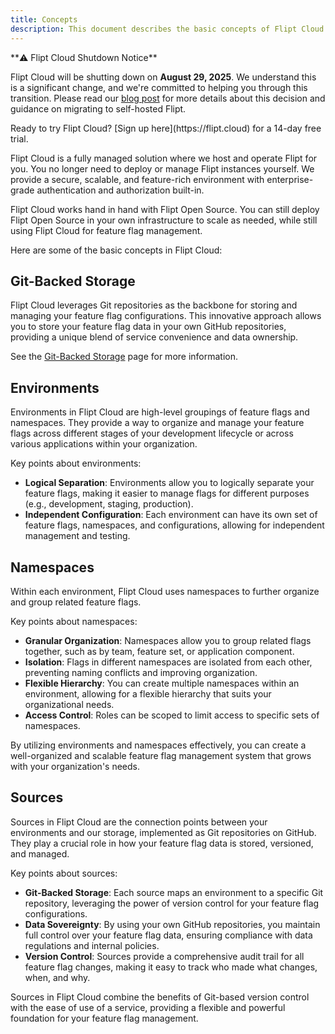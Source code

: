```yaml
---
title: Concepts
description: This document describes the basic concepts of Flipt Cloud.
---
```


<Note>
**⚠️ Flipt Cloud Shutdown Notice**

Flipt Cloud will be shutting down on **August 29, 2025**. We understand this is a significant change, and we're committed to helping you through this transition. Please read our [blog post](https://blog.flipt.io/sunsetting-flipt-cloud) for more details about this decision and guidance on migrating to self-hosted Flipt.
</Note>

<Info>
  Ready to try Flipt Cloud? [Sign up here](https://flipt.cloud) for a 14-day
  free trial.
</Info>

Flipt Cloud is a fully managed solution where we host and operate Flipt for you. You no longer need to deploy or manage Flipt instances yourself. We provide a secure, scalable, and feature-rich environment with enterprise-grade authentication and authorization built-in.

Flipt Cloud works hand in hand with Flipt Open Source. You can still deploy Flipt Open Source in your own infrastructure to scale as needed, while still using Flipt Cloud for feature flag management.

Here are some of the basic concepts in Flipt Cloud:

## Git-Backed Storage

Flipt Cloud leverages Git repositories as the backbone for storing and managing your feature flag configurations. This innovative approach allows you to store your feature flag data in your own GitHub repositories, providing a unique blend of service convenience and data ownership.

See the [Git-Backed Storage](/cloud/features/git-backed-storage) page for more information.

## Environments

Environments in Flipt Cloud are high-level groupings of feature flags and namespaces. They provide a way to organize and manage your feature flags across different stages of your development lifecycle or across various applications within your organization.

Key points about environments:

- **Logical Separation**: Environments allow you to logically separate your feature flags, making it easier to manage flags for different purposes (e.g., development, staging, production).
- **Independent Configuration**: Each environment can have its own set of feature flags, namespaces, and configurations, allowing for independent management and testing.

## Namespaces

Within each environment, Flipt Cloud uses namespaces to further organize and group related feature flags.

Key points about namespaces:

- **Granular Organization**: Namespaces allow you to group related flags together, such as by team, feature set, or application component.
- **Isolation**: Flags in different namespaces are isolated from each other, preventing naming conflicts and improving organization.
- **Flexible Hierarchy**: You can create multiple namespaces within an environment, allowing for a flexible hierarchy that suits your organizational needs.
- **Access Control**: Roles can be scoped to limit access to specific sets of namespaces.

By utilizing environments and namespaces effectively, you can create a well-organized and scalable feature flag management system that grows with your organization's needs.

## Sources

Sources in Flipt Cloud are the connection points between your environments and our storage, implemented as Git repositories on GitHub. They play a crucial role in how your feature flag data is stored, versioned, and managed.

Key points about sources:

- **Git-Backed Storage**: Each source maps an environment to a specific Git repository, leveraging the power of version control for your feature flag configurations.
- **Data Sovereignty**: By using your own GitHub repositories, you maintain full control over your feature flag data, ensuring compliance with data regulations and internal policies.
- **Version Control**: Sources provide a comprehensive audit trail for all feature flag changes, making it easy to track who made what changes, when, and why.

Sources in Flipt Cloud combine the benefits of Git-based version control with the ease of use of a service, providing a flexible and powerful foundation for your feature flag management.
